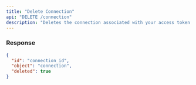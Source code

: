 ```yaml
---
title: "Delete Connection"
api: "DELETE /connection"
description: "Deletes the connection associated with your access token."
---
```


<Snippet file="headers.mdx" />

### Response

<Snippet file="deleted_object.mdx" />

<ResponseExample>


```json Response
{
  "id": "connection_id",
  "object": "connection",
  "deleted": true
}
```

</ResponseExample>

